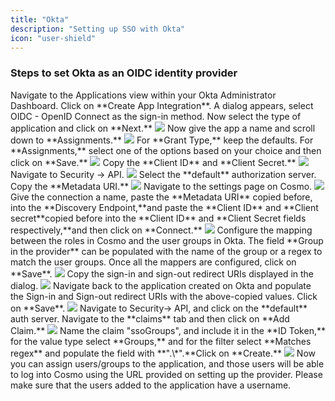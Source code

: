 ```yaml
---
title: "Okta"
description: "Setting up SSO with Okta"
icon: "user-shield"
---
```


### Steps to set Okta as an OIDC identity provider

<Steps>
  <Step>
    Navigate to the Applications view within your Okta Administrator Dashboard.
  </Step>
  <Step>
    Click on **Create App Integration**.
  </Step>
  <Step>
    A dialog appears, select OIDC - OpenID Connect as the sign-in method.
  </Step>
  <Step>
    Now select the type of application and click on **Next.**

<Frame>
  <img src="/images/studio/sso/image-1.png" />
</Frame>
</Step>
<Step>
  Now give the app a name and scroll down to **Assignments.**

<Frame>
  <img src="/images/studio/sso/image-2.png" />
</Frame>
</Step>
<Step>
  For **Grant Type,** keep the defaults.
</Step>
<Step>
  For **Assignments,** select one of the options based on your choice and then click on **Save.**

  <Frame>
    <img src="/images/studio/sso/image-3.png" />
  </Frame>
</Step>
<Step>
  Copy the **Client ID** and **Client Secret.**

  <Frame>
    <img src="/images/studio/sso/image-4.png" />
  </Frame>
</Step>
<Step>
  Navigate to Security -> API.

  <Frame>
    <img src="/images/studio/sso/image-5.png" />
  </Frame>
</Step>
<Step>
  Select the **default** authorization server.
</Step>
<Step>
  Copy the **Metadata URI.**

  <Frame>
    <img src="/images/studio/sso/image-6.png" />
  </Frame>
</Step>

<Step>
  Navigate to the settings page on Cosmo.

  <Frame>
    <img src="/images/studio/sso/image-7.png" />
  </Frame>
</Step>
<Step>
  Give the connection a name, paste the **Metadata URI** copied before, into the  **Discovery Endpoint,**and paste the **Client ID** and  **Client secret**copied before into the **Client ID** and  **Client Secret fields respectively,**and then click on **Connect.**

  <Frame>
    <img src="/images/studio/sso/image-8.png" />
  </Frame>
</Step>
<Step>
  Configure the mapping between the roles in Cosmo and the user groups in Okta. The field **Group in the provider** can be populated with the name of the group or a regex to match the user groups. Once all the mappers are configured, click on **Save**.

  <Frame>
    <img src="/images/studio/sso/image-9.png" />
  </Frame>
</Step>
<Step>
  Copy the sign-in and sign-out redirect URIs displayed in the dialog.

  <Frame>
    <img src="/images/studio/sso/image-10.png" />
  </Frame>
</Step>
<Step>
  Navigate back to the application created on Okta and populate the Sign-in and Sign-out redirect URIs with the above-copied values. Click on **Save**.

  <Frame>
    <img src="/images/studio/sso/image-11.png" />
  </Frame>
</Step>

<Step>
  Navigate to Security-> API, and click on the **default** auth server. Navigate to the **claims** tab and then click on **Add Claim.**

  <Frame>
    <img src="/images/studio/sso/image-12.png" />
  </Frame>
</Step>
<Step>
  Name the claim "ssoGroups", and include it in the **ID Token,** for the value type select **Groups,** and  for the filter select **Matches regex** and populate the field with  **".\*".**Click on **Create.**

  <Frame>
    <img src="/images/studio/sso/image-13.png" />
  </Frame>
</Step>
<Step>
  Now you can assign users/groups to the application, and those users will be able to log into Cosmo using the URL provided on setting up the provider.
</Step>
</Steps>

<Info>
  Please make sure that the users added to the application have a username.
</Info>
